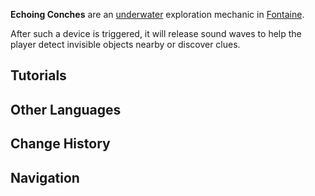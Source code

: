 {{About|the underwater exploration mechanic|other uses|Echoing Conch (Disambiguation)}}
{{Terminology Infobox
|image  = Echoing Conch.png
|type   = Exploration
|region = Fontaine
}}
'''Echoing Conches''' are an [[underwater]] exploration mechanic in [[Fontaine]].

After such a device is triggered, it will release sound waves to help the player detect invisible objects nearby or discover clues.

==Tutorials==
{{Tutorial|Echoing Conch; Sonar Resonance Points}}

==Other Languages==
{{Other Languages
|en      = Echoing Conch
|zhs     = 回响海螺
|zhs_rm  = Huíxiǎng Hǎiluó
|zht     = 迴響海螺
|zht_rm  = Huíxiǎng Hǎiluó
|zh_tl   = Echoing Conch
|ja      = こだまホラガイ
|ja_rm   = Kodama Horagai
|ja_tl   = Echoing Conch
|ko      = 메아리 소라
|ko_tl   = Echo Conch
|es      = Caracola reverberante
|es_tl   = Reverberating Conch
|fr      = Conque d'écho
|fr_tl   = Conch of Echo
|ru      = Эхолюск
|ru_tl   = Echolusk
|ru_note = {{ru|Эхолюск}} is a portmanteau of {{ru|эхо|echo}} and {{ru|моллюск|mollusk.}}
|th      = หอยสังข์สะท้อนก้อง
|th_rm   = 
|th_tl   = 
|vi      = Ốc Biển Vọng Âm
|vi_tl   = 
|de      = Resonanzschnecke
|de_tl   = Resonance Snail
|id      = Keong Bergema
|id_tl   = Echoing Conch
|pt      = Concha Ecoante
|pt_tl   = 
|tr      = Yankılı Kabuk
|tr_tl   = Resonant Shell
|it      = Conchiglia echeggiante
|it_tl   = Echoing Conch
}}

==Change History==
{{Change History|4.0}}

==Navigation==
{{Exploration Navbox|Fontaine}}